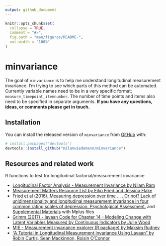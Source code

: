 ```yaml
---
output: github_document
---
```


<!-- README.md is generated from README.Rmd. Please edit that file -->

```r
knitr::opts_chunk$set(
  collapse = TRUE,
  comment = "#>",
  fig.path = "man/figures/README-",
  out.width = "100%"
)
```

# minvariance

<!-- badges: start -->
<!-- badges: end -->

The goal of `minvariance` is to help me understand longitudinal measurement invariance.
I'm trying to see which parts of this method can be automated.
Currently variable names need to be in a very specific format; `measure_timepoint_itemnumber`.
The number of time points and items also need to be specified in separate arguments.
**If you have any questions, ideas, or comments please get in touch.**

## Installation

You can install the released version of `minvariance` from [GitHub](https://github.com/) with:

``` r
# install.packages("devtools")
devtools::install_github("milanwiedemann/minvariance")
```




## Resources and related work 

R functions to test for longitudinal factorial/measurement invariance 

- [Longitudinal Factor Analysis - Measurement Invariance by Nilam Ram](https://quantdev.ssri.psu.edu/tutorials/intro-basics-longitudinal-measurement-invariance)
- [Measurement Matters Resource List by Eiko Fried and Jessica Flake](https://docs.google.com/document/d/11jyoXtO0m2lUywpC04KjLvI5QcBUY4YtwEvw6cg2cMs)
- [Fried et al (2016). Measuring depression over time . . . Or not? Lack of unidimensionality and longitudinal measurement invariance in four common rating scales of depression. Psychological Assessment.](https://doi.org/10.1037/pas0000275) and [Supplemental Materials](http://supp.apa.org/psycarticles/supplemental/pas0000275/supplementary_materials.zip) with Mplus files
- [Grimm (2017) - lavaan Code for Chapter 14 - Modeling Change with Latent Variables Measured by Continuous Indicators by Julie Wood](https://quantdev.ssri.psu.edu/tutorials/growth-modeling-chapter-14-modeling-change-latent-variables-measured-continuous-indicators)
- [MIE - Measurement invariance explorer (R package) by Maksim Rudnev](https://github.com/MaksimRudnev/MIE.package)
- ["A Tutorial in Longitudinal Measurement Invariance Using Lavaan" by Robin Curtis, Sean Mackinnon, Roisin O'Connor](https://psyarxiv.com/tkzrb/)

